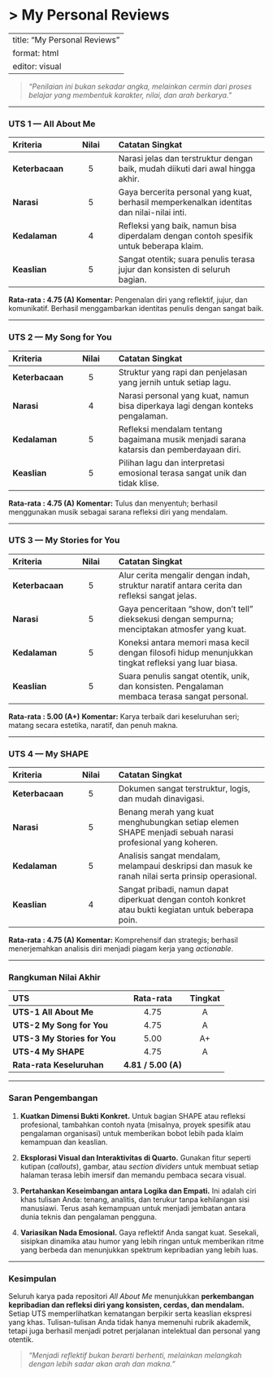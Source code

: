 # \> My Personal Reviews

---
title: "My Personal Reviews"
format: html
editor: visual
---

> *“Penilaian ini bukan sekadar angka, melainkan cermin dari proses belajar yang membentuk karakter, nilai, dan arah berkarya.”*

------------------------------------------------------------------------

### UTS 1 — All About Me

| Kriteria | Nilai | Catatan Singkat |
|:-------------|:------------:|:-------------------------------------------|
| **Keterbacaan** | 5 | Narasi jelas dan terstruktur dengan baik, mudah diikuti dari awal hingga akhir. |
| **Narasi** | 5 | Gaya bercerita personal yang kuat, berhasil memperkenalkan identitas dan nilai-nilai inti. |
| **Kedalaman** | 4 | Refleksi yang baik, namun bisa diperdalam dengan contoh spesifik untuk beberapa klaim. |
| **Keaslian** | 5 | Sangat otentik; suara penulis terasa jujur dan konsisten di seluruh bagian. |

**Rata-rata : 4.75 (A)** **Komentar:** Pengenalan diri yang reflektif, jujur, dan komunikatif. Berhasil menggambarkan identitas penulis dengan sangat baik.

------------------------------------------------------------------------

### UTS 2 — My Song for You

| Kriteria | Nilai | Catatan Singkat |
|:-------------|:------------:|:-------------------------------------------|
| **Keterbacaan** | 5 | Struktur yang rapi dan penjelasan yang jernih untuk setiap lagu. |
| **Narasi** | 4 | Narasi personal yang kuat, namun bisa diperkaya lagi dengan konteks pengalaman. |
| **Kedalaman** | 5 | Refleksi mendalam tentang bagaimana musik menjadi sarana katarsis dan pemberdayaan diri. |
| **Keaslian** | 5 | Pilihan lagu dan interpretasi emosional terasa sangat unik dan tidak klise. |

**Rata-rata : 4.75 (A)** **Komentar:** Tulus dan menyentuh; berhasil menggunakan musik sebagai sarana refleksi diri yang mendalam.

------------------------------------------------------------------------

### UTS 3 — My Stories for You

| Kriteria | Nilai | Catatan Singkat |
|:-------------|:------------:|:-------------------------------------------|
| **Keterbacaan** | 5 | Alur cerita mengalir dengan indah, struktur naratif antara cerita dan refleksi sangat jelas. |
| **Narasi** | 5 | Gaya penceritaan "show, don't tell" dieksekusi dengan sempurna; menciptakan atmosfer yang kuat. |
| **Kedalaman** | 5 | Koneksi antara memori masa kecil dengan filosofi hidup menunjukkan tingkat refleksi yang luar biasa. |
| **Keaslian** | 5 | Suara penulis sangat otentik, unik, dan konsisten. Pengalaman membaca terasa sangat personal. |

**Rata-rata : 5.00 (A+)** **Komentar:** Karya terbaik dari keseluruhan seri; matang secara estetika, naratif, dan penuh makna.

------------------------------------------------------------------------

### UTS 4 — My SHAPE

| Kriteria | Nilai | Catatan Singkat |
|:-------------|:------------:|:-------------------------------------------|
| **Keterbacaan** | 5 | Dokumen sangat terstruktur, logis, dan mudah dinavigasi. |
| **Narasi** | 5 | Benang merah yang kuat menghubungkan setiap elemen SHAPE menjadi sebuah narasi profesional yang koheren. |
| **Kedalaman** | 5 | Analisis sangat mendalam, melampaui deskripsi dan masuk ke ranah nilai serta prinsip operasional. |
| **Keaslian** | 4 | Sangat pribadi, namun dapat diperkuat dengan contoh konkret atau bukti kegiatan untuk beberapa poin. |

**Rata-rata : 4.75 (A)** **Komentar:** Komprehensif dan strategis; berhasil menerjemahkan analisis diri menjadi piagam kerja yang *actionable*.

------------------------------------------------------------------------

### Rangkuman Nilai Akhir

| UTS                          |      Rata-rata      | Tingkat |
|:-----------------------------|:-------------------:|:-------:|
| **UTS-1 All About Me**       |        4.75         |    A    |
| **UTS-2 My Song for You**    |        4.75         |    A    |
| **UTS-3 My Stories for You** |        5.00         |   A+    |
| **UTS-4 My SHAPE**           |        4.75         |    A    |
| **Rata-rata Keseluruhan**    | **4.81 / 5.00 (A)** |         |

------------------------------------------------------------------------

### Saran Pengembangan

1.  **Kuatkan Dimensi Bukti Konkret.** Untuk bagian SHAPE atau refleksi profesional, tambahkan contoh nyata (misalnya, proyek spesifik atau pengalaman organisasi) untuk memberikan bobot lebih pada klaim kemampuan dan keaslian.

2.  **Eksplorasi Visual dan Interaktivitas di Quarto.** Gunakan fitur seperti kutipan (*callouts*), gambar, atau *section dividers* untuk membuat setiap halaman terasa lebih imersif dan memandu pembaca secara visual.

3.  **Pertahankan Keseimbangan antara Logika dan Empati.** Ini adalah ciri khas tulisan Anda: tenang, analitis, dan terukur tanpa kehilangan sisi manusiawi. Terus asah kemampuan untuk menjadi jembatan antara dunia teknis dan pengalaman pengguna.

4.  **Variasikan Nada Emosional.** Gaya reflektif Anda sangat kuat. Sesekali, sisipkan dinamika atau humor yang lebih ringan untuk memberikan ritme yang berbeda dan menunjukkan spektrum kepribadian yang lebih luas.

------------------------------------------------------------------------

### Kesimpulan

Seluruh karya pada repositori *All About Me* menunjukkan **perkembangan kepribadian dan refleksi diri yang konsisten, cerdas, dan mendalam.** Setiap UTS memperlihatkan kematangan berpikir serta keaslian ekspresi yang khas. Tulisan-tulisan Anda tidak hanya memenuhi rubrik akademik, tetapi juga berhasil menjadi potret perjalanan intelektual dan personal yang otentik.

> *“Menjadi reflektif bukan berarti berhenti, melainkan melangkah dengan lebih sadar akan arah dan makna.”*